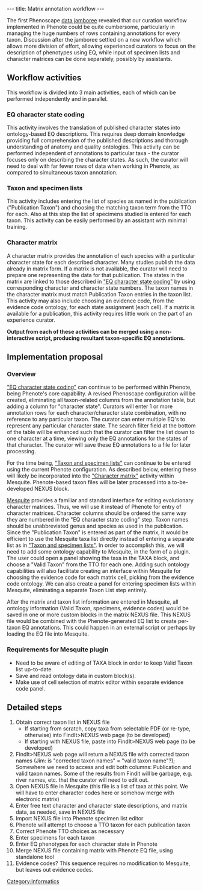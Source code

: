 ---
title: Matrix annotation workflow
---

The first Phenoscape [[Data Jamboree 1|data jamboree]] revealed that our curation workflow implemented in Phenote could be quite cumbersome, particularly in managing the huge numbers of rows containing annotations for every taxon.  Discussion after the jamboree settled on a new workflow which allows more division of effort, allowing experienced curators to focus on the description of phenotypes using EQ, while input of specimen lists and character matrices can be done separately, possibly by assistants.

==Workflow activities==
This workflow is divided into 3 main activities, each of which can be performed independently and in parallel.

===EQ character state coding===
This activity involves the translation of published character states into ontology-based EQ descriptions.  This requires deep domain knowledge providing full comprehension of the published descriptions and thorough understanding of anatomy and quality ontologies.  This activity can be performed independent of annotations to particular taxa - the curator focuses only on describing the character states.  As such, the curator will need to deal with far fewer rows of data when working in Phenote, as compared to simultaneous taxon annotation.

===Taxon and specimen lists===
This activity includes entering the list of species as named in the publication ("Publication Taxon") and choosing the matching taxon term from the TTO for each.  Also at this step the list of specimens studied is entered for each taxon.  This activity can be easily performed by an assistant with minimal training.

===Character matrix===
A character matrix provides the annotation of each species with a particular character state for each described character.  Many studies publish the data already in matrix form.  If a matrix is not available, the curator will need to prepare one representing the data for that publication.  The states in the matrix are linked to those described in [[#EQ character state coding|"EQ character state coding"]] by using corresponding character and character state numbers.  The taxon names in the character matrix must match Publication Taxon entries in the taxon list.  This activity may also include choosing an evidence code, from the evidence code ontology, for each state assignment (each cell).  If a matrix is available for a publication, this activity requires little work on the part of an experience curator.

'''Output from each of these activities can be merged using a non-interactive script, producing resultant taxon-specific EQ annotations.'''

==Implementation proposal==

===Overview===
[[#EQ character state coding|"EQ character state coding"]] can continue to be performed within Phenote, being Phenote's core capability.  A revised Phenoscape configuration will be created, eliminating all taxon-related columns from the annotation table, but adding a column for "character state".  Curators will enter 1 or more annotation rows for each character/character state combination, with no reference to any particular taxon.  The curator can enter multiple EQ's to represent any particular character state.  The search filter field at the bottom of the table will be enhanced such that the curator can filter the list down to one character at a time, viewing only the EQ annotations for the states of that character.  The curator will save these EQ annotations to a file for later processing.

For the time being, [[#Taxon and specimen lists|"Taxon and specimen lists"]] can continue to be entered using the current Phenote configuration.  As described below, entering these will likely be incorporated into the [[#Character matrix|"Character matrix"]] activity within Mesquite.  Phenote-based taxon files will be later processed into a to-be-developed NEXUS block.

[http://mesquiteproject.org/ Mesquite] provides a familiar and standard interface for editing evolutionary character matrices.  Thus, we will use it instead of Phenote for entry of character matrices.  Character columns should be ordered the same way they are numbered in the "EQ character state coding" step.  Taxon names should be unabbreviated genus and species as used in the publication.  Since the "Publication Taxon" is entered as part of the matrix, it would be efficient to use the Mesquite taxa list directly instead of entering a separate list as in [[#Taxon and specimen lists|"Taxon and specimen lists"]].  In order to accomplish this, we will need to add some ontology capability to Mesquite, in the form of a plugin.  The user could open a panel showing the taxa in the TAXA block, and choose a "Valid Taxon" from the TTO for each one.  Adding such ontology capabilities will also facilitate creating an interface within Mesquite for choosing the evidence code for each matrix cell, picking from the evidence code ontology.  We can also create a panel for entering specimen lists within Mesquite, eliminating a separate Taxon List step entirely.

After the matrix and taxon list information are entered in Mesquite, all ontology information (Valid Taxon, specimens, evidence codes) would be saved in one or more custom blocks in the matrix NEXUS file.  This NEXUS file would be combined with the Phenote-generated EQ list to create per-taxon EQ annotations.  This could happen in an external script or perhaps by loading the EQ file into Mesquite.

===Requirements for Mesquite plugin===
*Need to be aware of editing of TAXA block in order to keep Valid Taxon list up-to-date.
*Save and read ontology data in custom block(s).
*Make use of cell selection of matrix editor within separate evidence code panel.

==Detailed steps==
# Obtain correct taxon list in NEXUS file
#* If starting from scratch, copy taxa from selectable PDF (or re-type, otherwise) into FindIt>NEXUS web page (to be developed)
#* If starting with NEXUS file, paste into FindIt>NEXUS web page (to be developed)
# FindIt>NEXUS web page will return a NEXUS file with corrected taxon names (Jim:  is "corrected taxon names" = "valid taxon name"?); Somewhere we need to access and edit both columns: Publication and valid taxon names.  Some of the results from Findit will be garbage, e.g. river names, etc. that the curator will need to edit out.
# Open NEXUS file in Mesquite (this file is a list of taxa at this point.  We will have to enter character codes here or somehow merge with electronic matrix)
# Enter free text character and character state descriptions, and matrix data, as needed, save in NEXUS file
# Import NEXUS file into Phenote specimen list editor
# Phenote will attempt to choose a TTO taxon for each publication taxon
# Correct Phenote TTO choices as necessary
# Enter specimens for each taxon
# Enter EQ phenotypes for each character state in Phenote
# Merge NEXUS file containing matrix with Phenote EQ file, using standalone tool
# Evidence codes?  This sequence requires no modification to Mesquite, but leaves out evidence codes.

[[Category:Informatics]]